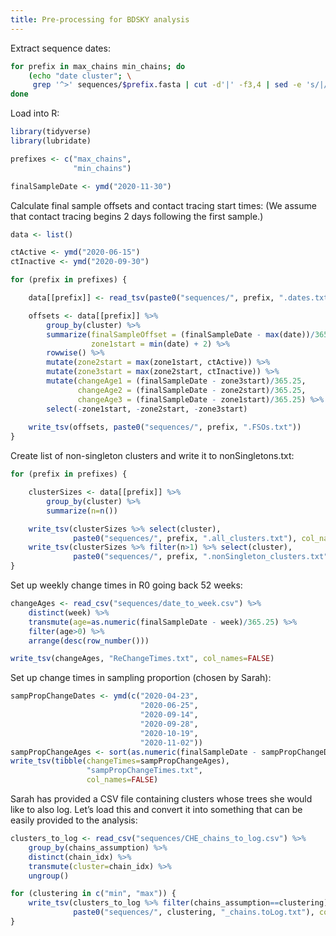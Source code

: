 ```yaml
---
title: Pre-processing for BDSKY analysis
---
```


Extract sequence dates:
```sh
for prefix in max_chains min_chains; do
    (echo "date	cluster"; \
     grep '^>' sequences/$prefix.fasta | cut -d'|' -f3,4 | sed -e 's/|/	/' ) > sequences/$prefix.dates.txt
done
```

Load into R:
```r
library(tidyverse)
library(lubridate)

prefixes <- c("max_chains",
              "min_chains")

finalSampleDate <- ymd("2020-11-30")
```

Calculate final sample offsets and contact tracing start times:
(We assume that contact tracing begins 2 days following the first sample.)
```r
data <- list()

ctActive <- ymd("2020-06-15")
ctInactive <- ymd("2020-09-30")

for (prefix in prefixes) {

    data[[prefix]] <- read_tsv(paste0("sequences/", prefix, ".dates.txt"))

    offsets <- data[[prefix]] %>%
        group_by(cluster) %>%
        summarize(finalSampleOffset = (finalSampleDate - max(date))/365.25,
                  zone1start = min(date) + 2) %>%
        rowwise() %>%
        mutate(zone2start = max(zone1start, ctActive)) %>%
        mutate(zone3start = max(zone2start, ctInactive)) %>%
        mutate(changeAge1 = (finalSampleDate - zone3start)/365.25,
               changeAge2 = (finalSampleDate - zone2start)/365.25,
               changeAge3 = (finalSampleDate - zone1start)/365.25) %>%
        select(-zone1start, -zone2start, -zone3start) 
               
    write_tsv(offsets, paste0("sequences/", prefix, ".FSOs.txt"))
}
```

Create list of non-singleton clusters and write it to nonSingletons.txt:
```r
for (prefix in prefixes) {

    clusterSizes <- data[[prefix]] %>%
        group_by(cluster) %>%
        summarize(n=n())

    write_tsv(clusterSizes %>% select(cluster),
              paste0("sequences/", prefix, ".all_clusters.txt"), col_names=FALSE)
    write_tsv(clusterSizes %>% filter(n>1) %>% select(cluster),
              paste0("sequences/", prefix, ".nonSingleton_clusters.txt"), col_names=FALSE)
}
```

Set up weekly change times in R0 going back 52 weeks:
```r
changeAges <- read_csv("sequences/date_to_week.csv") %>%
    distinct(week) %>%
    transmute(age=as.numeric(finalSampleDate - week)/365.25) %>%
    filter(age>0) %>%
    arrange(desc(row_number()))

write_tsv(changeAges, "ReChangeTimes.txt", col_names=FALSE)
```

Set up change times in sampling proportion (chosen by Sarah):
```r
sampPropChangeDates <- ymd(c("2020-04-23",
                             "2020-06-25",
                             "2020-09-14",
                             "2020-09-28",
                             "2020-10-19",
                             "2020-11-02"))
sampPropChangeAges <- sort(as.numeric(finalSampleDate - sampPropChangeDates)/365.25)
write_tsv(tibble(changeTimes=sampPropChangeAges),
                 "sampPropChangeTimes.txt",
                 col_names=FALSE)
```

Sarah has provided a CSV file containing clusters whose trees she
would like to also log.  Let's load this and convert it into something
that can be easily provided to the analysis:
```r

clusters_to_log <- read_csv("sequences/CHE_chains_to_log.csv") %>%
    group_by(chains_assumption) %>%
    distinct(chain_idx) %>%
    transmute(cluster=chain_idx) %>%
    ungroup()

for (clustering in c("min", "max")) {
    write_tsv(clusters_to_log %>% filter(chains_assumption==clustering) %>% select(cluster),
              paste0("sequences/", clustering, "_chains.toLog.txt"), col_names=FALSE)
}
```
